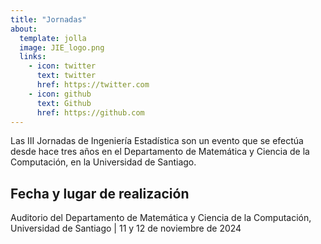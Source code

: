 ```yaml
---
title: "Jornadas"
about:
  template: jolla
  image: JIE_logo.png
  links:
    - icon: twitter
      text: twitter
      href: https://twitter.com
    - icon: github
      text: Github
      href: https://github.com
---
```


Las III Jornadas de Ingeniería Estadística son un evento que se efectúa desde hace tres años en el Departamento de Matemática y Ciencia de la Computación, en la Universidad de Santiago.

## Fecha y lugar de realización

Auditorio del Departamento de Matemática y Ciencia de la Computación, Universidad de Santiago | 11 y 12 de noviembre de 2024